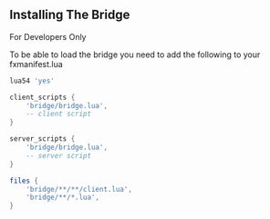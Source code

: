 
## Installing The Bridge

<Callout type="warning" emoji="⚠️">
  For Developers Only
</Callout>

To be able to load the bridge you need to add the following to your fxmanifest.lua

```lua
lua54 'yes'

client_scripts {
    'bridge/bridge.lua',
    -- client script
}

server_scripts {
    'bridge/bridge.lua',
    -- server script
}

files {
    'bridge/**/**/client.lua',
    'bridge/**/*.lua',
}
```